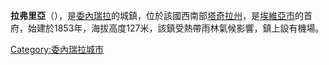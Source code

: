 {{coord|08|13|08|N| 72|14|54|W|display=title}}

'''拉弗里亞'''（{{lang-es|La Fría}}），是[[委內瑞拉|委內瑞拉]]的城鎮，位於該國西南部[[塔奇拉州|塔奇拉州]]，是[[埃維亞市|埃維亞市]]的首府，始建於1853年，海拔高度127米，該鎮受熱帶雨林氣候影響，鎮上設有機場。

{{Venezuela-geo-stub}}
[[Category:委內瑞拉城市|Category:委內瑞拉城市]]